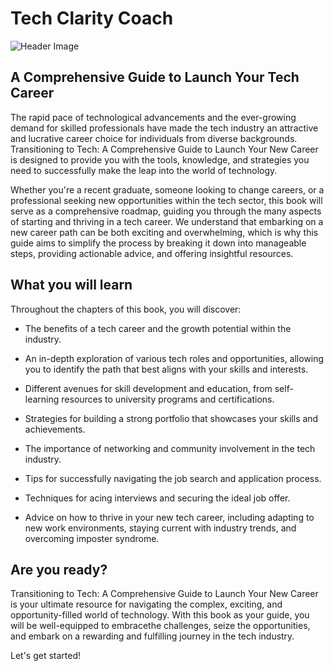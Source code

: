 
# Tech Clarity Coach

![Header Image](../public/assets/undraw_online_learning_re_qw08.svg)

## A Comprehensive Guide to Launch Your Tech Career

The rapid pace of technological advancements and the ever-growing demand for skilled professionals have made
the tech industry an attractive and lucrative career choice for individuals from diverse backgrounds.
Transitioning to Tech: A Comprehensive Guide to Launch Your New Career is designed to provide you with the tools,
knowledge, and strategies you need to successfully make the leap into the world of technology.

Whether you're a recent graduate, someone looking to change careers, or a professional seeking new opportunities
within the tech sector, this book will serve as a comprehensive roadmap, guiding you through the many aspects of
starting and thriving in a tech career. We understand that embarking on a new career path can be both exciting
and overwhelming, which is why this guide aims to simplify the process by breaking it down into manageable steps,
providing actionable advice, and offering insightful resources.

## What you will learn

Throughout the chapters of this book, you will discover:

- The benefits of a tech career and the growth potential within the industry.

- An in-depth exploration of various tech roles and opportunities, allowing you to identify the path that best
  aligns with your skills and interests.

- Different avenues for skill development and education, from self-learning resources to university programs
  and certifications.

- Strategies for building a strong portfolio that showcases your skills and achievements.

- The importance of networking and community involvement in the tech industry.

- Tips for successfully navigating the job search and application process.

- Techniques for acing interviews and securing the ideal job offer.

- Advice on how to thrive in your new tech career, including adapting to new work environments, staying current
  with industry trends, and overcoming imposter syndrome.

## Are you ready?

Transitioning to Tech: A Comprehensive Guide to Launch Your New Career is your ultimate resource for navigating
the complex, exciting, and opportunity-filled world of technology. With this book as your guide, you will be
well-equipped to embracethe challenges, seize the opportunities, and embark on a rewarding and fulfilling journey
in the tech industry.

Let's get started!
